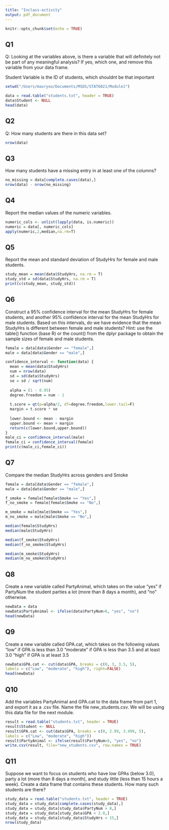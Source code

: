 ```yaml
---
title: "Inclass-activity"
output: pdf_document
---
```


```r
knitr::opts_chunk$set(echo = TRUE)
```

## Q1
Q: Looking at the variables above, is there a variable that will definitely not be part of any meaningful analysis? If yes, which one, and remove this variable from your data
frame.

Student Variable is the ID of students, which shouldnt be that important

```r
setwd("/Users/maxryoo/Documents/MSDS/STAT6021/Module1")

data = read.table("students.txt", header = TRUE)
data$Student <- NULL
head(data)
```
## Q2
Q: How many students are there in this data set?


```r
nrow(data)
```

## Q3

How many students have a missing entry in at least one of the columns?

```r
no_missing = data[complete.cases(data),]
nrow(data) - nrow(no_missing)
```

## Q4
Report the median values of the numeric variables.

```r
numeric_cols <- unlist(lapply(data, is.numeric))  
numeric = data[, numeric_cols]
apply(numeric,2,median,na.rm=T)
```


## Q5
Report the mean and standard deviation of StudyHrs for female and male students.

```r
study_mean = mean(data$StudyHrs, na.rm = T)
study_std = sd(data$StudyHrs, na.rm = T)
print(c(study_mean, study_std))
```

## Q6
Construct a 95% confidence interval for the mean StudyHrs for female students, and another 95% confidence interval for the mean StudyHrs for male students. Based on this intervals, do we have evidence that the mean StudyHrs is different between female and male students? Hint: use the table() function (base R) or the count() from the dplyr package to obtain the sample sizes of female and male students.

```r
female = data[data$Gender == "female",]
male = data[data$Gender == "male",]

confidence_interval <- function(data) {
  mean = mean(data$StudyHrs)
  num = nrow(data)
  sd = sd(data$StudyHrs)
  se = sd / sqrt(num)
  
  alpha = (1 - 0.95)
  degree.freedom = num - 1
  
  t.score = qt(p=alpha/2, df=degree.freedom,lower.tail=F)
  margin = t.score * se
  
  lower.bound <- mean - margin
  upper.bound <- mean + margin
  return(c(lower.bound,upper.bound))
}
male_ci = confidence_interval(male)
female_ci = confidence_interval(female)
print(c(male_ci,female_ci))
```

## Q7
Compare the median StudyHrs across genders and Smoke

```r
female = data[data$Gender == "female",]
male = data[data$Gender == "male",]

f_smoke = female[female$Smoke == "Yes",]
f_no_smoke = female[female$Smoke == "No",]

m_smoke = male[male$Smoke == "Yes",]
m_no_smoke = male[male$Smoke == "No",]

median(female$StudyHrs)
median(male$StudyHrs)

median(f_smoke$StudyHrs)
median(f_no_smoke$StudyHrs)

median(m_smoke$StudyHrs)
median(m_no_smoke$StudyHrs)

```

## Q8
Create a new variable called PartyAnimal, which takes on the value “yes” if PartyNum the student parties a lot (more than 8 days a month), and “no” otherwise.

```r
newData = data
newData$PartyAnimal <- ifelse(data$PartyNum>8, "yes", "no")
head(newData)
```

## Q9
Create a new variable called GPA.cat, which takes on the following values
“low” if GPA is less than 3.0
“moderate” if GPA is less than 3.5 and at least 3.0
“high” if GPA is at least 3.5
```r
newData$GPA.cat <- cut(data$GPA, breaks = c(0, 3, 3.5, 5),
labels = c("Low", "moderate", "high"), right=FALSE)
head(newData)
```


## Q10
Add the variables PartyAnimal and GPA.cat to the data frame from part 1, and export it as a .csv file. Name the file new_students.csv. We will be using this data file for the next module.
```r
result = read.table("students.txt", header = TRUE)
result$Student <- NULL
result$GPA.cat <- cut(data$GPA, breaks = c(0, 2.99, 3.499, 5),
labels = c("Low", "moderate", "high"))
result$PartyAnimal <- ifelse(result$PartyNum>8, "yes", "no")
write.csv(result, file="new_students.csv", row.names = TRUE)
```


## Q11
Suppose we want to focus on students who have low GPAs (below 3.0), party a lot (more than 8 days a month), and study little (less than 15 hours a week). Create a data frame that contains these students. How many such students are there?
```r
study_data = read.table("students.txt", header = TRUE)
study_data = study_data[complete.cases(study_data),]
study_data = study_data[study_data$PartyNum > 8,]
study_data = study_data[study_data$GPA < 3.0,]
study_data = study_data[study_data$StudyHrs < 15,]
nrow(study_data)
```



